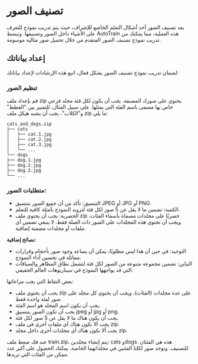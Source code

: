 # تصنيف الصور

يعد تصنيف الصور أحد أشكال التعلم الخاضع للإشراف، حيث يتم تدريب نموذج للتعرف على الأشياء داخل الصور وتصنيفها. وتبسط AutoTrain هذه العملية، مما يمكنك من تدريب نموذج تصنيف الصور المتقدم من خلال تحميل صور مثالية موسومة.

## إعداد بياناتك

لضمان تدريب نموذج تصنيف الصور بشكل فعال، اتبع هذه الإرشادات لإعداد بياناتك:

### تنظيم الصور

قم بإعداد ملف zip يحتوي على صورك المصنفة. يجب أن يكون لكل فئة مجلد فرعي خاص بها مسمى باسم الفئة التي يمثلها. على سبيل المثال، للتمييز بين "القطط" و"الكلاب"، يجب أن يشبه هيكل ملف zip ما يلي:

```
cats_and_dogs.zip
├── cats
│   ├── cat.1.jpg
│   ├── cat.2.jpg
│   ├── cat.3.jpg
│   └── ...
└── dogs
├── dog.1.jpg
├── dog.2.jpg
├── dog.3.jpg
└── ...
```

### متطلبات الصور:

- التنسيق: تأكد من أن جميع الصور بتنسيق JPEG أو JPG أو PNG.
- الكمية: تضمين ما لا يقل عن 5 صور لكل فئة لتزويد النموذج بأمثلة كافية للتعلم.
- الحصرية: يجب أن يحتوي ملف zip حصريًا على مجلدات مسماة بأسماء الفئات، ويجب أن تحتوي هذه المجلدات على الصور ذات الصلة فقط. لا ينبغي تضمين أي ملفات أو مجلدات مضمنة إضافية.

**نصائح إضافية:**

- التوحيد: في حين أن هذا ليس مطلوبًا، يمكن أن يساعد وجود صور بأحجام وقرارات مماثلة في تحسين أداء النموذج.
- التباين: تضمين مجموعة متنوعة من الصور لكل فئة لتشمل نطاق المظاهر والسياقات التي قد يواجهها النموذج في سيناريوهات العالم الحقيقي.

بعض النقاط التي يجب مراعاتها:

- يجب أن يحتوي ملف zip على عدة مجلدات (الفئات)، ويجب أن يحتوي كل مجلد على صور لفئة واحدة فقط.
- يجب أن يكون اسم المجلد هو اسم الفئة.
- يجب أن تكون الصور بتنسيق jpeg أو jpg أو png.
- يجب أن يكون هناك ما لا يقل عن 5 صور لكل فئة.
- يجب ألا تكون هناك أي ملفات أخرى في ملف zip.
- يجب ألا تكون هناك أي مجلدات أخرى داخل مجلد zip.

عند فك ضغط ملف train.zip، يتم إنشاء مجلدين: cats وdogs. هذه هي الفئتان للتصنيف. وتوجد صور لكلتا الفئتين في مجلداتهما الخاصة. يمكنك الحصول على أكبر عدد ممكن من الفئات التي تريدها.